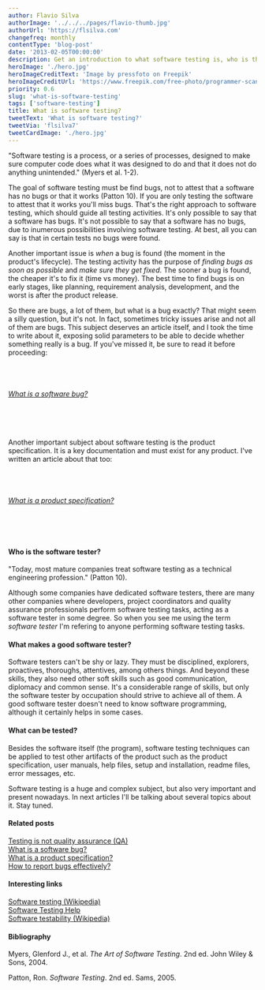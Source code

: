 ```yaml
---
author: Flavio Silva
authorImage: '../../../pages/flavio-thumb.jpg'
authorUrl: 'https://flsilva.com'
changefreq: monthly
contentType: 'blog-post'
date: '2013-02-05T00:00:00'
description: Get an introduction to what software testing is, who is the software tester, and other insights.
heroImage: './hero.jpg'
heroImageCreditText: 'Image by pressfoto on Freepik'
heroImageCreditUrl: 'https://www.freepik.com/free-photo/programmer-scanning-screen-his-smartwatch-with-smartphone-camera_5698347.htm#page=3&query=software%20testing&position=7&from_view=search&track=ais'
priority: 0.6
slug: 'what-is-software-testing'
tags: ['software-testing']
title: What is software testing?
tweetText: 'What is software testing?'
tweetVia: 'flsilva7'
tweetCardImage: './hero.jpg'
---
```


"Software testing is a process, or a series of processes, designed to make sure computer code does what it was designed to do and that it does not do anything unintended." (Myers et al. 1-2).

The goal of software testing must be find bugs, not to attest that a software has no bugs or that it works (Patton 10).
If you are only testing the software to attest that it works you'll miss bugs.
That's the right approach to software testing, which should guide all testing activities.
It's only possible to say that a software has bugs.
It's not possible to say that a software has no bugs, due to inumerous possibilities involving software testing. At best, all you can say is that in certain tests no bugs were found.

Another important issue is _when_ a bug is found (the moment in the product's lifecycle).
The testing activity has the purpose of _finding bugs as soon as possible_ and _make sure they get fixed_.
The sooner a bug is found, the cheaper it's to fix it (time vs money).
The best time to find bugs is on early stages, like planning, requirement analysis, development, and the worst is after the product release.

So there are bugs, a lot of them, but what is a bug exactly?
That might seem a silly question, but it's not. In fact, sometimes tricky issues arise and not all of them are bugs.
This subject deserves an article itself, and I took the time to write about it, exposing solid parameters to be able to decide whether something really is a bug.
If you've missed it, be sure to read it before proceeding:

<br />
<br />

###### [What is a software bug?](/blog/what-really-is-a-software-bug)

<br />
<br />

Another important subject about software testing is the product specification.
It is a key documentation and must exist for any product. I've written an article about that too:

<br />
<br />

###### [What is a product specification?](/blog/what-is-a-product-specification/)

<br />
<br />

#### Who is the software tester?

"Today, most mature companies treat software testing as a technical engineering profession." (Patton 10).

Although some companies have dedicated software testers, there are many other companies where developers, project coordinators and quality assurance professionals perform software testing tasks, acting as a software tester in some degree.
So when you see me using the term _software tester_ I'm refering to anyone performing software testing tasks.

#### What makes a good software tester?

Software testers can't be shy or lazy.
They must be disciplined, explorers, proactives, thoroughs, attentives, among others things.
And beyond these skills, they also need other soft skills such as good communication, diplomacy and common sense.
It's a considerable range of skills, but only the software tester by occupation should strive to achieve all of them.
A good software tester doesn't need to know software programming, although it certainly helps in some cases.

#### What can be tested?

Besides the software itself (the program), software testing techniques can be applied to test other artifacts of the product such as the product specification, user manuals, help files, setup and installation, readme files, error messages, etc.

Software testing is a huge and complex subject, but also very important and present nowadays.
In next articles I'll be talking about several topics about it.
Stay tuned.

#### Related posts

[Testing is not quality assurance (QA)](/blog/testing-is-not-quality-assurance-qa/)<br />
[What is a software bug?](/blog/what-really-is-a-software-bug/)<br />
[What is a product specification?](/blog/what-is-a-product-specification/)<br />
[How to report bugs effectively?](/blog/how-to-report-bugs-effectively/)

#### Interesting links

[Software testing (Wikipedia)](https://en.wikipedia.org/wiki/Software_testing)<br />
[Software Testing Help](https://www.softwaretestinghelp.com/)<br />
[Software testability (Wikipedia)](https://en.wikipedia.org/wiki/Software_testability)

#### Bibliography

Myers, Glenford J., et al. _The Art of Software Testing_. 2nd ed. John Wiley & Sons, 2004.

Patton, Ron. _Software Testing_. 2nd ed. Sams, 2005.
